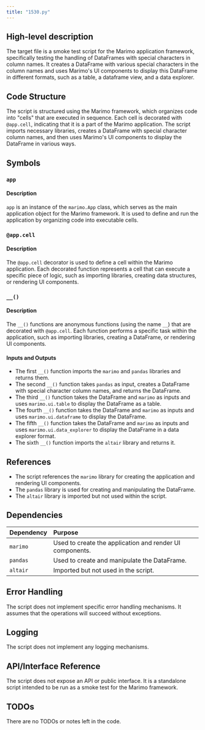 ```yaml
---
title: "1530.py"
---
```


## High-level description

The target file is a smoke test script for the Marimo application framework, specifically testing the handling of DataFrames with special characters in column names. It creates a DataFrame with various special characters in the column names and uses Marimo's UI components to display this DataFrame in different formats, such as a table, a dataframe view, and a data explorer.

## Code Structure

The script is structured using the Marimo framework, which organizes code into "cells" that are executed in sequence. Each cell is decorated with `@app.cell`, indicating that it is a part of the Marimo application. The script imports necessary libraries, creates a DataFrame with special character column names, and then uses Marimo's UI components to display the DataFrame in various ways.

## Symbols

### `app`
#### Description
`app` is an instance of the `marimo.App` class, which serves as the main application object for the Marimo framework. It is used to define and run the application by organizing code into executable cells.

### `@app.cell`
#### Description
The `@app.cell` decorator is used to define a cell within the Marimo application. Each decorated function represents a cell that can execute a specific piece of logic, such as importing libraries, creating data structures, or rendering UI components.

### `__()`
#### Description
The `__()` functions are anonymous functions (using the name `__`) that are decorated with `@app.cell`. Each function performs a specific task within the application, such as importing libraries, creating a DataFrame, or rendering UI components.

#### Inputs and Outputs
- The first `__()` function imports the `marimo` and `pandas` libraries and returns them.
- The second `__()` function takes `pandas` as input, creates a DataFrame with special character column names, and returns the DataFrame.
- The third `__()` function takes the DataFrame and `marimo` as inputs and uses `marimo.ui.table` to display the DataFrame as a table.
- The fourth `__()` function takes the DataFrame and `marimo` as inputs and uses `marimo.ui.dataframe` to display the DataFrame.
- The fifth `__()` function takes the DataFrame and `marimo` as inputs and uses `marimo.ui.data_explorer` to display the DataFrame in a data explorer format.
- The sixth `__()` function imports the `altair` library and returns it.

## References

- The script references the `marimo` library for creating the application and rendering UI components.
- The `pandas` library is used for creating and manipulating the DataFrame.
- The `altair` library is imported but not used within the script.

## Dependencies

| Dependency | Purpose |
|:-----------|:--------|
| `marimo`   | Used to create the application and render UI components. |
| `pandas`   | Used to create and manipulate the DataFrame. |
| `altair`   | Imported but not used in the script. |

## Error Handling

The script does not implement specific error handling mechanisms. It assumes that the operations will succeed without exceptions.

## Logging

The script does not implement any logging mechanisms.

## API/Interface Reference

The script does not expose an API or public interface. It is a standalone script intended to be run as a smoke test for the Marimo framework.

## TODOs

There are no TODOs or notes left in the code.